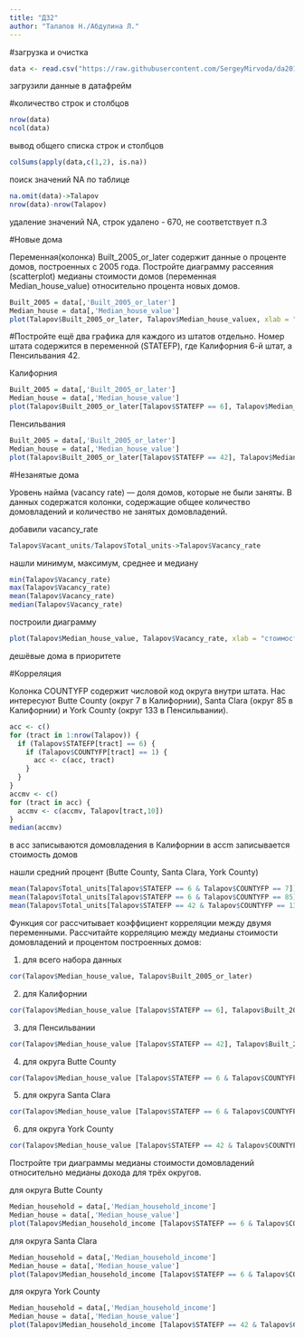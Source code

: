```yaml
---
title: "ДЗ2"
author: "Талапов Н./Абдулина Л."
---
```


#загрузка и очистка
```r
data <- read.csv("https://raw.githubusercontent.com/SergeyMirvoda/da2016/master/data/calif_penn_2011.csv");
```
загрузили данные в датафрейм 

#количество строк и столбцов
```r
nrow(data)
ncol(data)
```
вывод общего списка строк и столбцов

```r
colSums(apply(data,c(1,2), is.na))
```
поиск значений NA по таблице

```r
na.omit(data)->Talapov
nrow(data)-nrow(Talapov)
```
удаление значений NA, строк удалено - 670, не соответствует п.3

#Новые дома

Переменная(колонка) Built_2005_or_later содержит данные о проценте домов, построенных с 2005 года. Постройте диаграмму рассеяния (scatterplot) медианы стоимости домов (переменная Median_house_value) относительно процента новых домов.

```r
Built_2005 = data[,'Built_2005_or_later']
Median_house = data[,'Median_house_value']
plot(Talapov$Built_2005_or_later, Talapov$Median_house_valuex, xlab = "новые дома", ylab = "стоимости домов")
```

#Постройте ещё два графика для каждого из штатов отдельно. Номер штата содержится в переменной (STATEFP), где Калифорния 6-й штат, а Пенсильвания 42.

Калифорния

```r
Built_2005 = data[,'Built_2005_or_later']
Median_house = data[,'Median_house_value']
plot(Talapov$Built_2005_or_later[Talapov$STATEFP == 6], Talapov$Median_house_value [Talapov$STATEFP == 6], xlab = "Процент новых домов", ylab = "Медиана стоимости домов")
```

Пенсильвания

```r
Built_2005 = data[,'Built_2005_or_later']
Median_house = data[,'Median_house_value']
plot(Talapov$Built_2005_or_later[Talapov$STATEFP == 42], Talapov$Median_house_value [Talapov$STATEFP == 42], xlab = "Процент новых домов", ylab = "Медиана стоимости домов")
```

#Незанятые дома

Уровень найма (vacancy rate) — доля домов, которые не были заняты. В данных содержатся колонки, содержащие общее количество домовладений и количество не занятых домовладений.

добавили vacancy_rate

```r
Talapov$Vacant_units/Talapov$Total_units->Talapov$Vacancy_rate
```

нашли минимум, максимум, среднее и медиану

```r
min(Talapov$Vacancy_rate)
max(Talapov$Vacancy_rate)
mean(Talapov$Vacancy_rate)
median(Talapov$Vacancy_rate)
```

построили диаграмму 

```r
plot(Talapov$Median_house_value, Talapov$Vacancy_rate, xlab = "стоимость жилья", ylab = "найм")
```
дешёвые дома в приоритете

#Корреляция

Колонка COUNTYFP содержит числовой код округа внутри штата. Нас интересуют Butte County (округ 7 в Калифорнии), Santa Clara (округ 85 в Калифорнии) и York County (округ 133 в Пенсильвании).

```r
acc <- c()
for (tract in 1:nrow(Talapov)) {
  if (Talapov$STATEFP[tract] == 6) {
    if (Talapov$COUNTYFP[tract] == 1) {
      acc <- c(acc, tract)
    }
  }
}
accmv <- c()
for (tract in acc) {
  accmv <- c(accmv, Talapov[tract,10])
}
median(accmv)
```
в acc записываются домовладения в Калифорнии
в acсm записывается стоимость домов 

нашли средний процент (Butte County, Santa Clara, York County)

```r
mean(Talapov$Total_units[Talapov$STATEFP == 6 & Talapov$COUNTYFP == 7])
mean(Talapov$Total_units[Talapov$STATEFP == 6 & Talapov$COUNTYFP == 85])
mean(Talapov$Total_units[Talapov$STATEFP == 42 & Talapov$COUNTYFP == 133])
```

Функция cor рассчитывает коэффициент корреляции между двумя переменными. Рассчитайте корреляцию между медианы стоимости домовладений и процентом построенных домов:

1) для всего набора данных

```r
cor(Talapov$Median_house_value, Talapov$Built_2005_or_later)
```

2) для Калифорнии

```r
cor(Talapov$Median_house_value [Talapov$STATEFP == 6], Talapov$Built_2005_or_later [Talapov$STATEFP == 6])
```

3) для Пенсильвании

```r
cor(Talapov$Median_house_value [Talapov$STATEFP == 42], Talapov$Built_2005_or_later [Talapov$STATEFP == 42])
```

4) для округа Butte County

```r
cor(Talapov$Median_house_value [Talapov$STATEFP == 6 & Talapov$COUNTYFP == 7], Talapov$Built_2005_or_later [Talapov$STATEFP == 6 & Talapov$COUNTYFP == 7])
```

5) для округа Santa Clara

```r
cor(Talapov$Median_house_value [Talapov$STATEFP == 6 & Talapov$COUNTYFP == 85], Talapov$Built_2005_or_later [Talapov$STATEFP == 6 & Talapov$COUNTYFP == 85])
```

6) для округа York County

```r
cor(Talapov$Median_house_value [Talapov$STATEFP == 42 & Talapov$COUNTYFP == 133], Talapov$Built_2005_or_later [Talapov$STATEFP == 42 & Talapov$COUNTYFP == 133])
```

Постройте три диаграммы медианы стоимости домовладений относительно медианы дохода для трёх округов.

для округа Butte County

```r
Median_household = data[,'Median_household_income']
Median_house = data[,'Median_house_value']
plot(Talapov$Median_household_income [Talapov$STATEFP == 6 & Talapov$COUNTYFP == 7], Talapov$Median_house_value [Talapov$STATEFP == 6 & Talapov$COUNTYFP == 7], xlab="доход", ylab = "стоимость домов")
```

для округа Santa Clara

```r
Median_household = data[,'Median_household_income']
Median_house = data[,'Median_house_value']
plot(Talapov$Median_household_income [Talapov$STATEFP == 6 & Talapov$COUNTYFP == 85], Talapov$Median_house_value [Talapov$STATEFP == 6 & Talapov$COUNTYFP == 85], xlab="доход", ylab = "стоимость домов")
```

для округа York County

```r
Median_household = data[,'Median_household_income']
Median_house = data[,'Median_house_value']
plot(Talapov$Median_household_income [Talapov$STATEFP == 42 & Talapov$COUNTYFP == 133], Talapov$Median_house_value [Talapov$STATEFP == 42 & Talapov$COUNTYFP == 133], xlab="доход", ylab = "стоимости домов")
```
